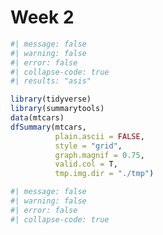 # Week 2

```r
#| message: false
#| warning: false
#| error: false
#| collapse-code: true
#| results: "asis"

library(tidyverse)
library(summarytools)
data(mtcars)
dfSummary(mtcars,
          plain.ascii = FALSE,
          style = "grid",
          graph.magnif = 0.75,
          valid.col = T,
          tmp.img.dir = "./tmp")
```


```r
#| message: false
#| warning: false
#| error: false
#| collapse-code: true


```

